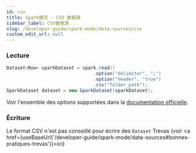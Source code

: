 ```yaml
---
id: csv
title: Spark模式 - CSV 数据源
sidebar_label: CSV数据源
slug: /developer-guide/spark-mode/data-sources/csv
custom_edit_url: null
---
```



### Lecture

```java
Dataset<Row> sparkDataset = spark.read()
                                .option("delimiter", ";")
                                .option("header", "true")
                                .csv("folder_path");
SparkDataset dataset = new SparkDataset(sparkDataset);
```

Voir l'ensemble des options supportées dans la [documentation officielle](https://spark.apache.org/docs/latest/sql-data-sources-csv.html#data-source-option).

### Écriture

Le format CSV n'est pas conseillé pour écrire des `Dataset` Trevas (voir <a href={useBaseUrl('/developer-guide/spark-mode/data-sources#bonnes-pratiques-trevas')}>ici</a>)
